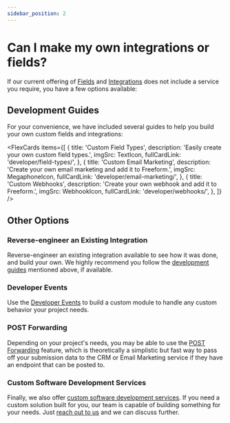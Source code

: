 ```yaml
---
sidebar_position: 2
---
```




# Can I make my own integrations or fields?

If our current offering of [Fields](../../../forms/fields/) and [Integrations](../../../integrations/) does not include a service you require, you have a few options available:

## Development Guides

For your convenience, we have included several guides to help you build your own custom fields and integrations:

<FlexCards
  items={[
    {
      title: 'Custom Field Types',
      description: 'Easily create your own custom field types.',
      imgSrc: TextIcon,
      fullCardLink: 'developer/field-types/',
    },
    {
      title: 'Custom Email Marketing',
      description: 'Create your own email marketing and add it to Freeform.',
      imgSrc: MegaphoneIcon,
      fullCardLink: 'developer/email-marketing/',
    },
    {
      title: 'Custom Webhooks',
      description: 'Create your own webhook and add it to Freeform.',
      imgSrc: WebhookIcon,
      fullCardLink: 'developer/webhooks/',
    },
  ]}
/>

## Other Options

### Reverse-engineer an Existing Integration

Reverse-engineer an existing integration available to see how it was done, and build your own. We highly recommend you follow the [development guides](#development-guides) mentioned above, if available.

### Developer Events

Use the [Developer Events](../../../developer/events/) to build a custom module to handle any custom behavior your project needs.

### POST Forwarding

Depending on your project's needs, you may be able to use the [POST Forwarding](../../../integrations/post-forwarding/) feature, which is theoretically a simplistic but fast way to pass off your submission data to the CRM or Email Marketing service if they have an endpoint that can be posted to.

### Custom Software Development Services

Finally, we also offer [custom software development services](/support/premium/). If you need a custom solution built for you, our team is capable of building something for your needs. Just [reach out to us](/support/) and we can discuss further.
